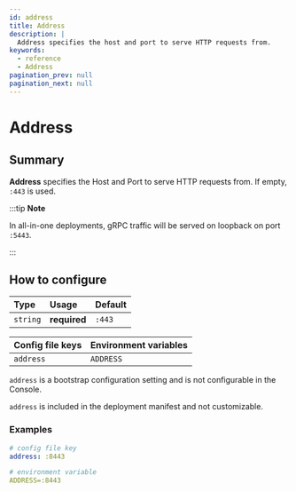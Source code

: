 ```yaml
---
id: address
title: Address
description: |
  Address specifies the host and port to serve HTTP requests from.
keywords:
  - reference
  - Address
pagination_prev: null
pagination_next: null
---
```



# Address

## Summary

**Address** specifies the Host and Port to serve HTTP requests from. If empty, `:443` is used.

:::tip **Note**

In all-in-one deployments, gRPC traffic will be served on loopback on port `:5443`.

:::

## How to configure

| **Type** | **Usage**    | **Default** |
| :------- | :----------- | :---------- |
| `string` | **required** | `:443`      |

<Tabs>
<TabItem label="Core" value="Core">

| **Config file keys** | **Environment variables** |
| :------------------- | :------------------------ |
| `address`            | `ADDRESS`                 |

</TabItem>
<TabItem label="Enterprise" value="Enterprise">

`address`  is a bootstrap configuration setting and is not configurable in the Console.

</TabItem>
<TabItem label="Kubernetes" value="Kubernetes">

`address` is included in the deployment manifest and not customizable.

</TabItem>
</Tabs>

### Examples

```yaml
# config file key
address: :8443

# environment variable
ADDRESS=:8443
```
